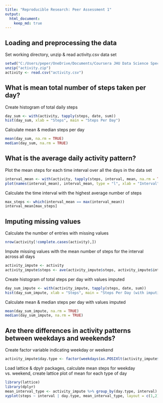 ```yaml
---
title: "Reproducible Research: Peer Assessment 1"
output: 
  html_document:
    keep_md: true
---
```



## Loading and preprocessing the data
Set working directory, unzip & read activity.csv data set
```r
setwd("C:/Users/peper/OneDrive/Documents/Coursera JHU Data Science Specialization/Reproducible Research/RepData_PeerAssessment1")
unzip("activity.zip")
activity <- read.csv("activity.csv")
```

## What is mean total number of steps taken per day?
Create histogram of total daily steps
```r
day_sum <- with(activity, tapply(steps, date, sum))
hist(day_sum, xlab = "Steps", main = "Steps Per Day")
```

Calculate mean & median steps per day
```r
mean(day_sum, na.rm = TRUE)
median(day_sum, na.rm = TRUE)
```

## What is the average daily activity pattern?
Plot the mean steps for each time interval over all the days in the data set
```r
interval_mean <- with(activity, tapply(steps, interval, mean, na.rm = TRUE))
plot(names(interval_mean), interval_mean, type = "l", xlab = "Interval", ylab = "Means Steps", main = "Mean Steps by Time Interval")
```

Calculate the time interval with the highest average number of steps
```r
max_steps <- which(interval_mean == max(interval_mean))
interval_mean[max_steps]
```

## Imputing missing values
Calculate the number of entries with missing values
```r
nrow(activity[!complete.cases(activity),])
```

Impute missing values with the mean number of steps for the interval across all days
```r
activity_impute <- activity
activity_impute$steps <- ave(activity_impute$steps, activity_impute$interval, FUN = function(x){ifelse(is.na(x), mean(x, na.rm = TRUE), x)})
```

Create histogram of total steps per day with values imputed
```r
day_sum_impute <- with(activity_impute, tapply(steps, date, sum))
hist(day_sum_impute, xlab = "Steps", main = "Steps Per Day (with imputing)")
```

Calculate mean & median steps per day with values imputed
```r
mean(day_sum_impute, na.rm = TRUE)
median(day_sum_impute, na.rm = TRUE)
```

## Are there differences in activity patterns between weekdays and weekends?
Create factor variable indicating weekday or weekend
```r
activity_impute$day.type <- factor(weekdays(as.POSIXlt(activity_impute$date)) %in% c("Saturday", "Sunday"), c(FALSE, TRUE), c("weekday", "weekend")) 
```

Load lattice & dpylr packages, calculate mean steps for weekday vs. weekend, create lattice plot of mean for each type of day
```r
library(lattice)
library(dplyr)
mean_interval_type <- activity_impute %>% group_by(day.type, interval) %>% summarize(steps = mean(steps))
xyplot(steps ~ interval | day.type, mean_interval_type, layout = c(1,2), type = "l")
```
